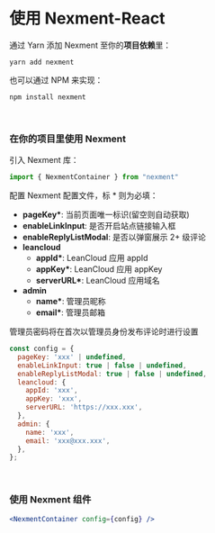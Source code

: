 # 使用 Nexment-React
通过 Yarn 添加 Nexment 至你的**项目依赖**里：
```shell
yarn add nexment
```
也可以通过 NPM 来实现：
```shell
npm install nexment
```

<br/>

### 在你的项目里使用 Nexment

引入 Nexment 库：
```js
import { NexmentContainer } from "nexment"
```

配置 Nexment 配置文件，标 * 则为必填：
+ **pageKey\***: 当前页面唯一标识(留空则自动获取)
+ **enableLinkInput**: 是否开启站点链接输入框
+ **enableReplyListModal**: 是否以弹窗展示 2+ 级评论
+ **leancloud**
  - **appId\***: LeanCloud 应用 appId
  - **appKey\***: LeanCloud 应用 appKey
  - **serverURL\***: LeanCloud 应用域名
+ **admin**
  - **name\***: 管理员昵称
  - **email\***: 管理员邮箱

管理员密码将在首次以管理员身份发布评论时进行设置

```js
const config = {
  pageKey: 'xxx' | undefined,
  enableLinkInput: true | false | undefined,
  enableReplyListModal: true | false | undefined,
  leancloud: {
    appId: 'xxx',
    appKey: 'xxx',
    serverURL: 'https://xxx.xxx',
  },
  admin: {
    name: 'xxx',
    email: 'xxx@xxx.xxx',
  },
};
```

<br/>

### 使用 Nexment 组件
```jsx
<NexmentContainer config={config} />
```